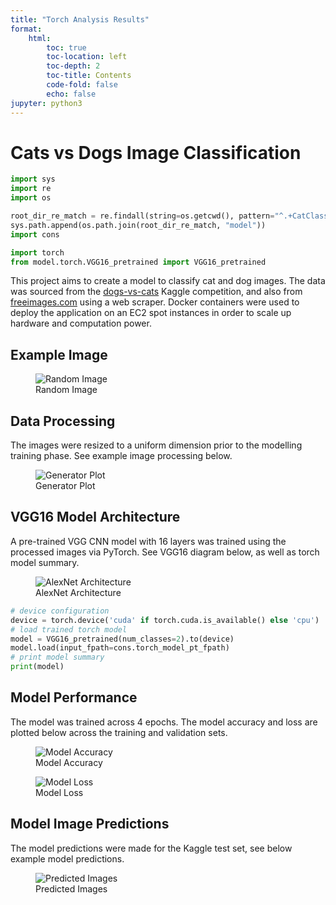 ```yaml
---
title: "Torch Analysis Results"
format: 
    html:
        toc: true
        toc-location: left
        toc-depth: 2
        toc-title: Contents
        code-fold: false
        echo: false
jupyter: python3
---
```


# Cats vs Dogs Image Classification

```python
import sys
import re
import os

root_dir_re_match = re.findall(string=os.getcwd(), pattern="^.+CatClassifier")[0]
sys.path.append(os.path.join(root_dir_re_match, "model"))
import cons

import torch
from model.torch.VGG16_pretrained import VGG16_pretrained
```

This project aims to create a model to classify cat and dog images. The data was sourced from the [dogs-vs-cats](https://www.kaggle.com/competitions/dogs-vs-cats/overview) Kaggle competition, and also from [freeimages.com](https://www.freeimages.com/) using a web scraper. Docker containers were used to deploy the application on an EC2 spot instances in order to scale up hardware and computation power. 

## Example Image

![Random Image](torch/random_image.jpg)

## Data Processing

The images were resized to a uniform dimension prior to the modelling training phase. See example image processing below. 

![Generator Plot](torch/generator_plot.jpg)

## VGG16 Model Architecture

A pre-trained VGG CNN model with 16 layers was trained using the processed images via PyTorch. See VGG16 diagram below, as well as torch model summary.

![AlexNet Architecture](torch/VGG16_architecture.png)

```python
# device configuration
device = torch.device('cuda' if torch.cuda.is_available() else 'cpu')
# load trained torch model
model = VGG16_pretrained(num_classes=2).to(device)
model.load(input_fpath=cons.torch_model_pt_fpath)
# print model summary
print(model)
```

## Model Performance

The model was trained across 4 epochs. The model accuracy and loss are plotted below across the training and validation sets.

![Model Accuracy](torch/model_accuracy.png)

![Model Loss](torch/model_loss.png)

## Model Image Predictions

The model predictions were made for the Kaggle test set, see below example model predictions.

![Predicted Images](torch/pred_images.jpg)

